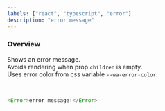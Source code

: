```yaml
---
labels: ["react", "typescript", "error"]
description: "error message"
---
```



### Overview

Shows an error message.  
Avoids rendering when prop `children` is empty.  
Uses error color from css variable `--wa-error-color`.

<br />

```js live=true
<Error>error message!</Error>
```
